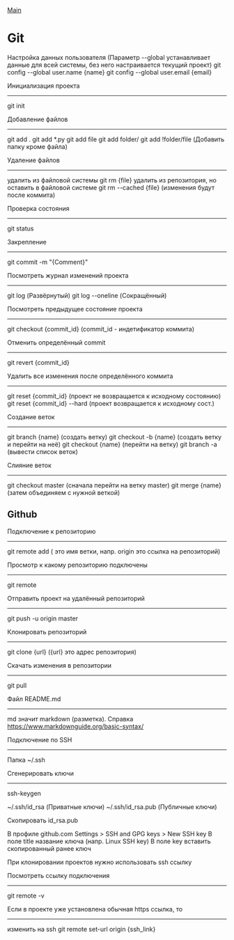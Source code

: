 [[/index|Main]]


= Git =
Настройка данных пользователя
(Параметр --global устанавливает данные для всей системы, без него настраивается
текущий проект)
git config --global user.name {name}
git config --global user.email {email}

Инициализация проекта
---------------------
git init

Добавление файлов
-----------------
git add .
git add *.py
git add file
git add folder/
git add !folder/file (Добавить папку кроме файла)

Удаление файлов
---------------
удалить из файловой системы
git rm {file}
удалить из репозитория, но оставить в файловой системе
git rm --cached {file}
(изменения будут после коммита)


Проверка состояния
------------------
git status

Закрепление
-----------
git commit -m "{Comment}"

Посмотреть журнал изменений проекта
-----------------------------------
git log (Развёрнутый)
git log --oneline (Сокращённый)

Посмотреть предыдущее состояние проекта
---------------------------------------
git checkout {commit_id} (commit_id - индетификатор коммита)

Отменить определённый commit
----------------------------
git revert {commit_id}

Удалить все изменения после определённого коммита
-------------------------------------------------
git reset {commit_id} (проект не возвращается к исходному состоянию)
git reset {commit_id} --hard (проект возвращается к исходному сост.)

Создание веток
--------------
git branch {name} (создать ветку)
git checkout -b {name} (создать ветку и перейти на неё)
git checkout {name} (перейти на ветку)
git branch -a (вывести список веток)

Слияние веток
-------------
git checkout master (сначала перейти на ветку master)
git merge {name} (затем объединяем с нужной веткой)



== Github == 
Подключение к репозиторию
-------------------------
git remote add <name> <url> (<name> это имя ветки, напр. origin <url> это ссылка на репозиторий)

Просмотр к какому репозиторию подключены
----------------------------------------
git remote

Отправить проект на удалённый репозиторий
-----------------------------------------
git push -u origin master

Клонировать репозиторий
-----------------------
git clone {url} ({url} это адрес репозитория)

Скачать изменения в репозитории
-------------------------------
git pull

Файл README.md 
---------------
md значит markdown (разметка). Справка https://www.markdownguide.org/basic-syntax/

Подключение по SSH
------------------

Папка
~/.ssh

Сгенерировать ключи
-------------------
ssh-keygen

~/.ssh/id_rsa (Приватные ключи)
~/.ssh/id_rsa.pub (Публичные ключи)

Скопировать id_rsa.pub

В профиле github.com Settings > SSH and GPG keys > New SSH key
В поле title название ключа (напр. Linux SSH key)
В поле key вставить скопированный ранее ключ

При клонировании проектов нужно использовать ssh ссылку

Посмотреть ссылку подключения
-----------------------------
git remote -v

Если в проекте уже установлена обычная https ссылка, то
-------------------------------------------------------
изменить на ssh
git remote set-url origin {ssh_link}
